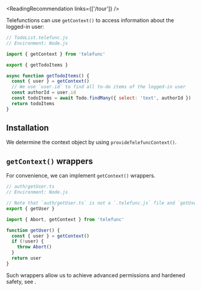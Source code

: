 
<ReadingRecommendation links={['/tour']} />

Telefunctions can use `getContext()` to access information about the logged-in user:

```js
// TodoList.telefunc.js
// Environment: Node.js

import { getContext } from 'telefunc'

export { getTodoItems }

async function getTodoItems() {
  const { user } = getContext()
  // We use `user.id` to find all to-do items of the logged-in user
  const authorId = user.id
  const todoItems = await Todo.findMany({ select: 'text', authorId })
  return todoItems
}
```

## Installation

We determine the context object by using `provideTelefuncContext()`.

<AuthIntegration />

## `getContext()` wrappers

For convenience, we can implement `getContext()` wrappers.

```js
// auth/getUser.ts
// Environment: Node.js

// Note that `auth/getUser.ts` is not a `.telefunc.js` file and `getUser()` not a telefunction
export { getUser }

import { Abort, getContext } from 'telefunc'

function getUser() {
  const { user } = getContext()
  if (!user) {
    throw Abort()
  }
  return user
}
```

Such wrappers allow us to achieve advanced permissions and hardened safety, see <Link href="/permissions#getcontext-wrapping" doNotInferSectionTitle={true} />.

